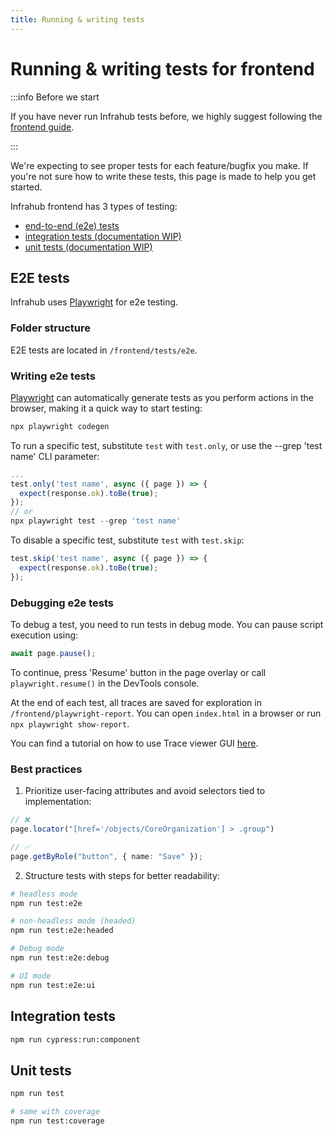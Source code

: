 ```yaml
---
title: Running & writing tests
---
```


# Running & writing tests for frontend

:::info Before we start

If you have never run Infrahub tests before, we highly suggest following the [frontend guide](getting-set-up).

:::

We're expecting to see proper tests for each feature/bugfix you make. If you're not sure how to write these tests, this page is made to help you get started.

Infrahub frontend has 3 types of testing:

- [end-to-end (e2e) tests](#e2e-tests)
- [integration tests (documentation WIP)](#integration-tests)
- [unit tests (documentation WIP)](#unit-tests)

## E2E tests

Infrahub uses [Playwright](https://playwright.dev/) for e2e testing.

### Folder structure

E2E tests are located in `/frontend/tests/e2e`.

### Writing e2e tests

[Playwright](https://playwright.dev/docs/codegen) can automatically generate tests as you perform actions in the browser, making it a quick way to start testing:

```bash
npx playwright codegen
```

To run a specific test, substitute `test` with `test.only`, or use the --grep 'test name' CLI parameter:

```ts
...
test.only('test name', async ({ page }) => {
  expect(response.ok).toBe(true);
});
// or
npx playwright test --grep 'test name'
```

To disable a specific test, substitute `test` with `test.skip`:

```ts
test.skip('test name', async ({ page }) => {
  expect(response.ok).toBe(true);
});
```

### Debugging e2e tests

To debug a test, you need to run tests in debug mode. You can pause script execution using:

```ts
await page.pause();
```

To continue, press 'Resume' button in the page overlay or call `playwright.resume()` in the DevTools console.

At the end of each test, all traces are saved for exploration in `/frontend/playwright-report`. You can open `index.html` in a browser or run `npx playwright show-report`.

You can find a tutorial on how to use Trace viewer GUI [here](https://playwright.dev/docs/trace-viewer).

### Best practices

1. Prioritize user-facing attributes and avoid selectors tied to implementation:

```ts
// ❌
page.locator("[href='/objects/CoreOrganization'] > .group")

// ✅
page.getByRole("button", { name: "Save" });
```

2. Structure tests with steps for better readability:

```bash
# headless mode
npm run test:e2e

# non-headless mode (headed)
npm run test:e2e:headed

# Debug mode
npm run test:e2e:debug

# UI mode
npm run test:e2e:ui
```

## Integration tests

```bash
npm run cypress:run:component
```

## Unit tests

```bash
npm run test

# same with coverage
npm run test:coverage
```
